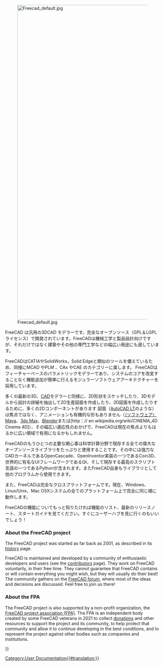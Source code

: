 <languages/>
{{Docnav/ja
|[[Online Help Startpage/ja|はじめに]]
|[[Feature list/ja|機能一覧]]
}}

[[Image:Freecad default.jpg|1024px|center]] 

<div class="mw-translate-fuzzy">
FreeCAD は汎用の3DCAD モデラーです。完全なオープンソース（GPL＆LGPLライセンス）で開発されています。FreeCADは機械工学と製品設計向けですが、それだけではなく建築やその他の専門工学などの幅広い用途にも適しています。
</div>

<div class="mw-translate-fuzzy">
FreeCADはCATIAやSolidWorks，Solid Edgeと類似のツールを備えているため、同様にMCAD やPLM 、CAx やCAE のカテゴリーに属します。 FreeCADはフィーチャーベースのパラメトリックモデラーであり、システムのコアを改変することなく機能追加が簡単に行えるモジュラーソフトウェアアーキテクチャーを採用しています。
</div>

<div class="mw-translate-fuzzy">
多くの最新の3D、[http://ja.wikipedia.org/wiki/CAD CAD]モデラーと同様に、2D形状をスケッチしたり、3Dモデルから設計の詳細を抽出して2D生産図面を作成したり、2D図面を作成したりするために、多くの2Dコンポーネントがあります 図面（[http://en.wikipedia.org/wiki/AutoCAD#AutoCAD_LT AutoCAD LT]のような）は焦点ではなく、アニメーションも有機的な形もありません（[http://en.wikipedia.org/wiki/Maya_ （ソフトウェア）Maya]、[http://ja.wikipedia.org/wiki/3ds_Max 3ds Max]、[http://en.wikipedia.org/wiki/Blender_%28software%29 Blender]または[http：// en.wikipedia.org/wiki/CINEMA_4D Cinema 4D]）、その幅広い適応性のおかげで、FreeCADは現在の焦点よりもはるかに広い領域で有用になるかもしれません。
</div>

<div class="mw-translate-fuzzy">
FreeCADのもうひとつの主要な関心事は科学計算分野で現存する全ての偉大なオープンソースライブラリをたっぷりと使用することです。その中には強力なCADカーネルであるOpenCascade、OpenInventor実装の一つであるCoin3D、世界的に有名なUIフレームワークであるQt、そして現存する最高のスクリプト言語の一つであるPythonが含まれます。またFreeCAD自身もライブラリとして他のプログラムから使用できます。
</div>

<div class="mw-translate-fuzzy">
また、FreeCADは完全なクロスプラットフォームです。現在、Windows、Linux/Unix、Mac OSXシステムの全てのプラットフォーム上で完全に同じ様に動作します。
</div>

<div class="mw-translate-fuzzy">
FreeCADの機能についてもっと知りたければ機能のリスト、最新のリリースノート、スタートガイドを見てください。すぐにユーザーハブを見に行くのもいいでしょう！
</div>

===About the FreeCAD project===

The FreeCAD project was started as far back as 2001, as described in its [[history|history]] page. 

<div class="mw-translate-fuzzy">
FreeCAD is maintained and developed by a community of enthusiastic developers and users (see the [[contributors|contributors]] page). They work on FreeCAD voluntarily, in their free time. They cannot guarantee that FreeCAD contains or will contain everything you might wish, but they will usually do their best! The community gathers on the [http://forum.freecadweb.org FreeCAD forum], where most of the ideas and decisions are discussed. Feel free to join us there!
</div>

=== About the FPA ===

The FreeCAD project is also supported by a non-profit organization, the [https://fpa.freecad.org FreeCAD project association (FPA)]. The FPA is an independent body created by some FreeCAD veterans in 2021 to collect [[donate|donations]] and other resources to support the project and its community, to help protect that community and allow it to continue developing in the best conditions, and to represent the project against other bodies such as companies and institutions.


{{Docnav/ja
|[[Online Help Startpage/ja|はじめに]]
|[[Feature list/ja|機能一覧]]
}}

{{Userdocnavi{{#translation:}}}}
[[Category:User Documentation{{#translation:}}]]